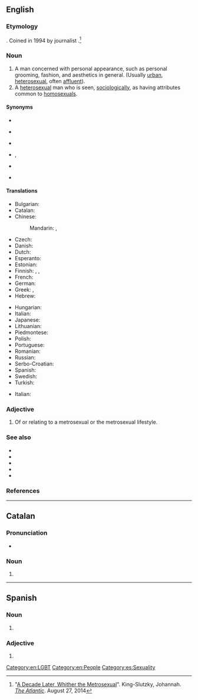 {{also|metrosexuál}}
==English==
{{wikipedia}}

===Etymology===
{{blend|metropolitan|heterosexual|lang=en}}. Coined in 1994 by journalist {{w|Mark Simpson (journalist)|Mark Simpson}}.<ref>"[http://www.theawl.com/2014/08/a-decade-later-whither-the-metrosexual A Decade Later, Whither the Metrosexual]". King-Slutzky, Johannah. ''[[:w:The Atlantic|The Atlantic]]''. August 27, 2014</ref>

===Noun===
{{en-noun}}

# A man concerned with personal appearance, such as personal grooming, fashion, and aesthetics in general. (Usually [[urban]], [[heterosexual]], often [[affluent]]).
# A [[heterosexual]] man who is seen, [[sociologically]], as having attributes common to [[homosexual]]s.

====Synonyms====
* {{l|en|boulevardier}}
* {{l|en|dandy}} {{qualifier|19th Century}}
* {{l|en|fop}} {{qualifier|19th Century}}
* {{l|en|dude}}, {{l|en|dood}} {{qualifier|archaic}}
* {{l|en|man about town}}
* {{l|en|masher}} {{qualifier|archaic}}

====Translations====
{{trans-top|man concerned with personal appearance}}
* Bulgarian: {{t|bg|метросексуален|tr=metroseksualen}}
* Catalan: {{t|ca|metrosexual}}
* Chinese:
*: Mandarin: {{t|cmn|都市美男|tr=dūshì měinán|sc=Hani}}, {{t+|cmn|型男|tr=xíngnán}}
* Czech: {{t|cs|metrosexuál}}
* Danish: {{t|da|metrosexuel}}
* Dutch: {{t+|nl|metroseksueel}}
* Esperanto: {{t|eo|metroseksulo}}
* Estonian: {{t|et|metroseksuaal}}
* Finnish: {{t|fi|metroseksuaali}}, {{t+|fi|hienostelija}}, {{t+|fi|keikari}}
* French: {{t+|fr|métrosexuel|m}}
* German: {{t|de|Metrosexueller|m}}
* Greek: {{t+|el|μετροσέξουαλ|m}}, {{t+|el|κλαρινογαμπρός|m}}
* Hebrew: {{t|he|מטרוסקסואל|tr=metroseksual}}
{{trans-mid}}
* Hungarian: {{t|hu|metroszexuális}}
* Italian: {{t+|it|metrosessuale}}
* Japanese: {{t|ja|メトロセクシャル|tr=metorosekusharu|sc=Jpan}}
* Lithuanian: {{t|lt|metroseksualas}}
* Piedmontese: {{t|pms|gadan}}
* Polish: {{t+|pl|metroseksualny}}
* Portuguese: {{t+|pt|metrossexual|m}}
* Romanian: {{t|ro|metrosexual}}
* Russian: {{t+|ru|метросексуа́л|m|tr=metrosɛksuál}}
* Serbo-Croatian: {{t|sh|метросексуалан|sc=Cyrl}}
* Spanish: {{t+|es|metrosexual}}
* Swedish: {{t+|sv|metrosexuell}}
* Turkish: {{t+|tr|metroseksüel}}
{{trans-bottom}}

{{checktrans-top}}
* Italian: {{t-check|it|vitellone|m}} <!--This doesn't seem to be correct: see my comment on the discussion page - Paul G-->
{{trans-mid}}
{{trans-bottom}}

===Adjective===
{{en-adj}}

# Of or relating to a metrosexual or the metrosexual lifestyle.

===See also===
* {{l|en|ambisexual}}
* {{l|en|gender-bender}}
* {{l|en|unisex}}
* {{l|en|machosexual}}
* {{l|en|Appendix:American Dialect Society words of the year}}

===References===
<references />

[[Category:en:LGBT]]
[[Category:en:People]]

----

==Catalan==

===Pronunciation===
* {{ca-IPA|metrossecsual}}

===Noun===
{{ca-noun|m}}

# {{l|en|metrosexual}}

----

==Spanish==

===Noun===
{{es-noun|m|metrosexuales}}

# {{l|en|metrosexual}}

===Adjective===
{{es-adj|pl=metrosexuales}}

# {{l|en|metrosexual}}

[[Category:es:Sexuality]]